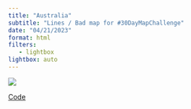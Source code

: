 ```yaml
---
title: "Australia"
subtitle: "Lines / Bad map for #30DayMapChallenge"
date: "04/21/2023"
format: html
filters:
   - lightbox
lightbox: auto
---
```



![](aus_lines.png)

:::{.column-margin}

[Code](https://github.com/daxkellie/30DayMapChallenge2023/blob/main/scripts/aus-lines_not-frogs.R)

:::

